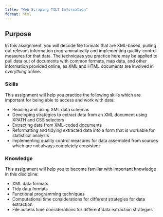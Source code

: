 ```yaml
---
title: "Web Scraping TILT Information"
format: html
---
```


## Purpose

In this assignment, you will decode file formats that are XML-based, pulling out relevant information programmatically and implementing quality-control measures for that data.
The techniques you practice here may be applied to pull data out of documents with common formats, map data, and other information provided online, as XML and HTML documents are involved in *everything* online. 

### Skills

This assignment will help you practice the following skills which are important for being able to access and work with data:

- Reading and using XML data schemas
- Developing strategies to extract data from an XML document using XPATH and CSS selectors
- Extracting data from XML-coded documents
- Reformatting and tidying extracted data into a form that is workable for statistical analysis
- Implementing quality control measures for data assembled from sources which are not always completely consistent

### Knowledge

This assignment will help you to become familiar with important knowledge in this discipline:

- XML data formats
- Tidy data formats
- Functional programming techniques
- Computational time considerations for different strategies for data extraction
- File access time considerations for different data extraction strategies
